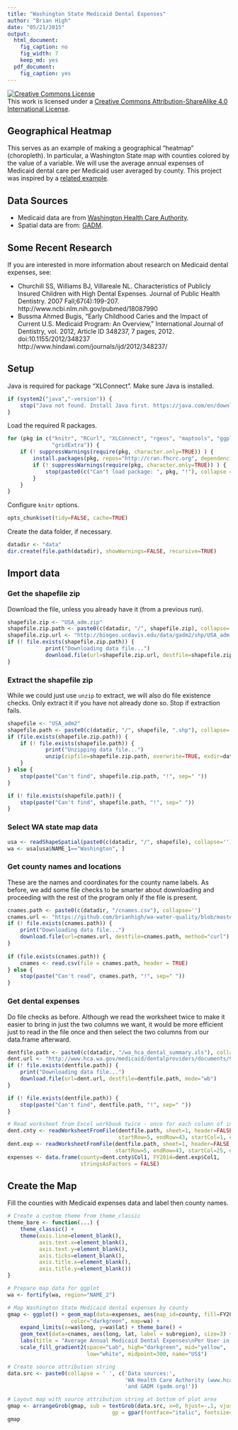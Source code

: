 ```yaml
---
title: "Washington State Medicaid Dental Expenses"
author: "Brian High"
date: "05/21/2015"
output:
  html_document:
    fig_caption: no
    fig_width: 7
    keep_md: yes
  pdf_document:
    fig_caption: yes
---
```


<a rel="license" href="http://creativecommons.org/licenses/by-sa/4.0/"><img alt="Creative Commons License" style="border-width:0" src="https://i.creativecommons.org/l/by-sa/4.0/88x31.png" /></a><br />This work is licensed under a <a rel="license" href="http://creativecommons.org/licenses/by-sa/4.0/">Creative Commons Attribution-ShareAlike 4.0 International License</a>.

## Geographical Heatmap

This serves as an example of making a geographical "heatmap" (choropleth). In 
particular, a Washington State map with counties colored by the value of a 
variable. We will use the average annual expenses of Medicaid dental care per 
Medicaid user averaged by county. This project was inspired by a 
[related example](https://blogs.baylor.edu/alex_beaujean/2013/06/28/creating-a-map-in-r/).

## Data Sources

- Medicaid data are from [Washington Health Care Authority](http://www.hca.wa.gov/medicaid/dentalproviders/Pages/dental_data.aspx).
- Spatial data are from: [GADM](http://gadm.org/).

## Some Recent Research

If you are interested in more information about research on Medicaid dental 
expenses, see:

- Churchill SS, Williams BJ, Villareale NL. Characteristics of Publicly 
  Insured Children with High Dental Expenses. Journal of Public Health Dentistry. 
  2007 Fall;67(4):199-207. http://www.ncbi.nlm.nih.gov/pubmed/18087990
- Bussma Ahmed Bugis, “Early Childhood Caries and the Impact of Current U.S. 
  Medicaid Program: An Overview,” International Journal of Dentistry, vol. 2012, 
  Article ID 348237, 7 pages, 2012. doi:10.1155/2012/348237
  http://www.hindawi.com/journals/ijd/2012/348237/

## Setup

Java is required for package "XLConnect". Make sure Java is installed.

```r
if (system2("java","-version")) {
    stop("Java not found. Install Java first. https://java.com/en/download/")
}
```

Load the required R packages.

```r
for (pkg in c("knitr", "RCurl", "XLConnect", "rgeos", "maptools", "ggplot2", "scales", 
              "gridExtra")) {
    if (! suppressWarnings(require(pkg, character.only=TRUE)) ) {
        install.packages(pkg, repos="http://cran.fhcrc.org", dependencies=TRUE)
        if (! suppressWarnings(require(pkg, character.only=TRUE)) ) {
            stop(paste0(c("Can't load package: ", pkg, "!"), collapse = ""))
        }
    }
}
```

Configure `knitr` options.

```r
opts_chunk$set(tidy=FALSE, cache=TRUE)
```

Create the data folder, if necessary.

```r
datadir <- "data"
dir.create(file.path(datadir), showWarnings=FALSE, recursive=TRUE)
```

## Import data

### Get the shapefile zip

Download the file, unless you already have it (from a previous run).

```r
shapefile.zip <- "USA_adm.zip"
shapefile.zip.path <- paste0(c(datadir, "/", shapefile.zip), collapse='')
shapefile.zip.url <- "http://biogeo.ucdavis.edu/data/gadm2/shp/USA_adm.zip"
if (! file.exists(shapefile.zip.path)) {
            print("Downloading data file...")
            download.file(url=shapefile.zip.url, destfile=shapefile.zip.path, mode="wb")
}
```

### Extract the shapefile zip

While we could just use `unzip` to extract, we will also do file existence 
checks. Only extract it if you have not already done so. Stop if extraction 
fails.

```r
shapefile <- "USA_adm2"
shapefile.path <- paste0(c(datadir, "/", shapefile, ".shp"), collapse='')
if (file.exists(shapefile.zip.path)) {
    if (! file.exists(shapefile.path)) {
            print("Unzipping data file...")
            unzip(zipfile=shapefile.zip.path, overwrite=TRUE, exdir=datadir)
    }
} else {
    stop(paste("Can't find", shapefile.zip.path, "!", sep=" "))
}

if (! file.exists(shapefile.path)) {
    stop(paste("Can't find", shapefile.path, "!", sep=" "))
}
```

### Select WA state map data

```r
usa <- readShapeSpatial(paste0(c(datadir, "/", shapefile), collapse=''))
wa <- usa[usa$NAME_1=="Washington", ]
```

### Get county names and locations

These are the names and coordinates for the county name labels. As before, we
add some file checks to be smarter about downloading and proceeding with the 
rest of the program only if the file is present.

```r
cnames.path <- paste0(c(datadir, "/cnames.csv"), collapse='')
cnames.url <- "https://github.com/brianhigh/wa-water-quality/blob/master/data/cnames.csv"
if (! file.exists(cnames.path)) {
    print("Downloading data file...")
    download.file(url=cnames.url, destfile=cnames.path, method="curl")
}
    
if (file.exists(cnames.path)) {
    cnames <- read.csv(file = cnames.path, header = TRUE)
} else {
    stop(paste("Can't read", cnames.path, "!", sep=" "))
}
```

### Get dental expenses

Do file checks as before. Although we read the worksheet twice to make it easier to
bring in just the two columns we want, it would be more efficient just to read in
the file once and then select the two columns from our data.frame afterward.

```r
dentfile.path <- paste0(c(datadir, "/wa_hca_dental_summary.xls"), collapse='')
dent.url <- "http://www.hca.wa.gov/medicaid/dentalproviders/documents/999cntysumall.XLS"
if (! file.exists(dentfile.path)) {
    print("Downloading data file...")
    download.file(url=dent.url, destfile=dentfile.path, mode="wb")
}

if (! file.exists(dentfile.path)) {
    stop(paste("Can't find", dentfile.path, "!", sep=" "))
}

# Read worksheet from Excel workbook twice - once for each column of interest
dent.cnty <- readWorksheetFromFile(dentfile.path, sheet=1, header=FALSE,
                                   startRow=5, endRow=43, startCol=1, endCol=1)
dent.exp <- readWorksheetFromFile(dentfile.path, sheet=1, header=FALSE,
                                  startRow=5, endRow=43, startCol=25, endCol=25)
expenses <- data.frame(county=dent.cnty$Col1, FY2014=dent.exp$Col1, 
                       stringsAsFactors = FALSE)
```

## Create the Map

Fill the counties with Medicaid expenses data and label then county names.

```r
# Create a custom theme from theme_classic
theme_bare <- function(...) {
    theme_classic() + 
    theme(axis.line=element_blank(),
          axis.text.x=element_blank(),
          axis.text.y=element_blank(),
          axis.ticks=element_blank(),
          axis.title.x=element_blank(),
          axis.title.y=element_blank())
}

# Prepare map data for ggplot
wa <- fortify(wa, region="NAME_2")

# Map Washington State Medicaid dental expenses by county
gmap <- ggplot() + geom_map(data=expenses, aes(map_id=county, fill=FY2014),
                    color="darkgreen", map=wa) + 
    expand_limits(x=wa$long, y=wa$lat) + theme_bare() +
    geom_text(data=cnames, aes(long, lat, label = subregion), size=3) +  
    labs(title = "Average Annual Medicaid Dental Expenses\nPer User in 2014 by County") +
    scale_fill_gradient2(space="Lab", high="darkgreen", mid="yellow", 
                         low="white", midpoint=300, name="US$")

# Create source attribution string
data.src <- paste0(collapse = ' ', c('Data sources:', 
                                     'WA Health Care Authority (www.hca.wa.gov),', 
                                     'and GADM (gadm.org)'))

# Layout map with source attribution string at bottom of plot area
gmap <- arrangeGrob(gmap, sub = textGrob(data.src, x=0, hjust=-.1, vjust=0.1,
                                 gp = gpar(fontface="italic", fontsize=10)))
gmap
```